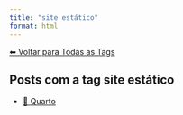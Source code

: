 ```yaml
---
title: "site estático"
format: html
---
```


[⬅ Voltar para Todas as Tags](../tags.qmd)

## Posts com a tag **site estático**

- [📄 Quarto](/posts/programacao/quarto/index.html)
